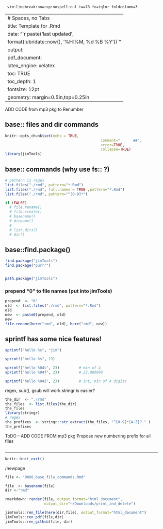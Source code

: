 	 vim:linebreak:nowrap:nospell:cul tw=78 fo=tqlnr foldcolumn=3 

--- 
# Spaces, no Tabs
title: Template for .Rmd 
date: "`r paste('last updated', 
    format(lubridate::now(), '%H:%M, %d %B %Y'))`"
output: 
  pdf_document: 
    latex_engine: xelatex
toc: TRUE 
toc_depth:  1 
fontsize: 12pt 
geometry: margin=0.5in,top=0.25in 
---

ADD CODE from mp3 pkg to Renumber

## base:: files and dir commands
```r
knitr::opts_chunk$set(echo = TRUE,  
											comment="      ##",  
											error=TRUE, 
											collapse=TRUE) 
library(jimTools) 
```

## base:: commands (why use fs:: ?)
```r
# pattern is regex
list.files("./rmd", pattern="*.Rmd")
list.files("./rmd", full.names = TRUE ,pattern="*.Rmd")
list.files("./rmd", pattern="^[0-9]*")

if (FALSE)
  # file.rename()
  # file.create()
  # basename()
  # dirname()
  #
  # list.dirs()
  # dir()
```


## base::find.package()
```r
find.package("jimTools")
find.package("purrr")


path.package("jimTools")
```

### prepend "0" to file names (put into jimTools)
```r
prepend  <- "0"
old  <- list.files("./rmd", pattern="*.Rmd")
old
new  <- paste0(prepend, old)
new
file.rename(here("rmd", old), here("rmd", new))
```

## sprintf has some nice features!
```r
sprintf("hello %s", "jim")

sprintf("hello %s", 23)

sprintf("hello %04s", 23)         # min of 4
sprintf("hello %04f", 23)         # 23.000000

sprintf("hello %04i", 23)         # int, min of 4 digits

```

regex, sub(), gsub will work
stringr is easier?
```r
the_dir  <- "./rmd"
the_files  <- list.files(the_dir)
the_files
library(stringr)
# regex
the_prefixes  <- stringr::str_extract(the_files, "^[0-9]*[A-Z]?_" )
the_prefixes

```

ToDO  -- ADD CODE FROM mp3 pkg
Propose new numbering prefix for all files
```r
```


***

```r
knitr::knit_exit() 
```

/newpage

```r
file <- "0086_base_file_commands.Rmd" 

file  <- basename(file) 
dir <-"rmd"

rmarkdown::render(file, output_format="html_document",
                  output_dir="~/Downloads/print_and_delete")

jimTools::ren_file(here(dir,file), output_format="html_document")
jimTools::ren_pdf(file,dir)
jimTools::ren_github(file, dir)
```
